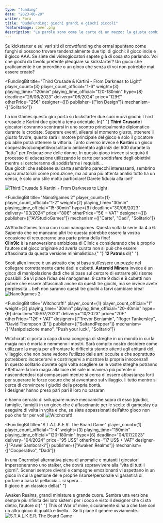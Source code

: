 ```yaml
---
type: "funding"
date: "2023-06-20"
writer: Fora
title: "DudeFunding: giochi grandi e giochi piccoli"
featureImage: cover.png
description: "Le parole sono come le carte di un mazzo: la giusta combinazione può vincere un pledge."
---
```


<FundingIntro>
  Su kickstarter e sui vari siti di crowdfunding che ormai spuntano come funghi
  si possono trovare tendenzialmente due tipi di giochi: il gioco indie e il
  gioco AAA. Se siete dei videogiocatori sapete già di cosa sto parlando. Voi
  che giochi da tavolo preferite pledgiare su kickstarter? Un gioco che
  praticamente è un preordine o un gioco che senza di voi non potrebbe mai
  essere creato?
</FundingIntro>

<FundingBit
  title="Third Crusade & Kartini - From Darkness to Light"
  player_count={3}
  player_count_official="1-6"
  weight={3}
  playing_time="120min"
  playing_time_official="120-180min"
  hype={8}
  deadline="26/06/2023"
  delivery="06/2024"
  price="129€"
  otherPrice="25€"
  designer={[]}
  publisher={["ion Design"]}
  mechanism={["Solitario"]}
>
  La ion Games questo giro porta su kickstarter due suoi nuovi giochi: Third
  crusade e Kartini due giochi a tema orientale. In{" "}
  <strong>Third Crusade</strong> i giocatori dovranno scontrarsi in uno scontro
  principalmente diplomatico durante le crociate. Superare eventi, allearsi al
  momento giusto, ottenere il giusto favore, questo sarà il motore principale
  del gioco e solo il giocatore più abile potrà ottenere la vittoria. Tanto
  diverso invece è <strong>Kartini</strong> un gioco
  cooperativo/competitivo/solitario ambientato agli inizi del 900 durante la
  “lotta" per l’educazione delle donne. In questo gioco invece si seguirà il
  processo di educazione utilizzando le carte per soddisfare degli obiettivi
  mentre si cercheranno di soddisfarne i requisiti… <br />
  Due giochi che sebbene su carta sembrino parecchi interessanti, sembrino quasi
  amatoriali come produzione, ma ad una più attenta analisi tutto ha un senso, è
  solo uno stile molto particolare! Darete fiducia alla ion?
</FundingBit>

<img
  src="game1.png?t=3"
  alt="Third Crusade & Kartini - From Darkness to Light"
/>

<FundingLink
  title="Third Crusade & Kartini - From Darkness to Light"
  link="https://www.kickstarter.com/projects/455725875/kartini-from-darkness-to-light-and-third-crusade"
  small
/>

<FundingBit
  title="Nano9games 2"
  player_count={1}
  player_count_official="1-2"
  weight={2}
  playing_time="30min"
  playing_time_official="15-30min"
  hype={9}
  deadline="30/06/2023"
  delivery="03/2024"
  price="80€"
  otherPrice="5€ + VAT"
  designer={[]}
  publisher={["AVStudioGames"]}
  mechanism={["Carte", "Dadi", "Solitario"]}
>
  AVStudioGames torna con i suoi nanogames. Questa volta la serie da 4 a 6.
  Sapendo che ne mancano altri tre questa potrebbe essere la vostra occasione di
  recuperarne una parte prima della fine!
  <br />
  <strong>Clin9ic</strong> è la nanoversione ambiziosa di Clinic e considerando
  che è proprio l’autore del gioco originale ad averla curata non si può che
  essere affascinata da questa versione minimalistica.{" "}
  <strong>12 Patrols</strong> di{" "}
  <Link to="/designers/scott-allen-czysz">Scott allen</Link> invece è un
  astratto che si basa sull’essere un puzzle nel collegare correttamente carte
  dadi e cubetti. <strong>Asteroid Miners</strong> invece è un gioco di
  manipolazione dadi che si base sul cercare di estrarre più risorse possibili.
  Se vi piace l’idea dei nanogames: 9 carte 9 dadi e 9 cubetti non potere che
  essere affascinati anche da questi tre giochi, ma se invece avete perplessità…
  beh non saranno questi tre giochi a farvi cambiare idea!
</FundingBit>

<img src="game2.png?t=1" alt="Nano9games 2" />

<FundingLink
  title="Nano9games 2"
  link="https://www.giochistarter.it/scheda.php?item=1004693&lingua=1&crowd=1"
  small
/>

<FundingBit
  title="Witchcraft!"
  player_count={1}
  player_count_official="1"
  weight={2}
  playing_time="30min"
  playing_time_official="20-40min"
  hype={9}
  deadline="05/07/2023"
  delivery="10/2023"
  price="20€"
  otherPrice="12€ + VAT"
  designer={["Trevor Benjamin", "Roger Tankersley", "David Thompson (I)"]}
  publisher={["SaltandPepper"]}
  mechanism={["Manipolazione mano", "Push your luck", "Solitario"]}
>
  Witchcraft ci porta a capo di una congrega di streghe in un mondo in cui la
  magia non è morta e nemmeno i mostri. Sarà compito nostro decidere come
  utilizzare la magia per affrontare le difficoltà stando attenti agli abitanti
  del villaggio, che non bene vedono l’utilizzo delle arti occulte e che
  soprattutto potrebbero incarcerarvi e costringervi a mostrare la propria
  innocenza!! <br />
  In questo solitario dovrete ogni volta scegliere se le vostre streghe potranno
  effettuare la loro magia alla luce del sole in maniera più potente o nascondendosi
  dai compaesani mentre si cerca di essere abbastanza forti per superare le forze
  oscure che si avventano sul villaggio. Il tutto mentre si cerca di convincere i
  giudici della propria bontà. <br />I designer hanno preso pari pari il loro <Link to="/reviews/no-pasaran/">
    no pasaran
  </Link> e hanno cercato di sviluppare nuove meccaniche sopra di esso (giudici,
  famiglie, famigli) in un gioco che è affascinante per le scelte di gameplay da
  eseguire di volta in volta e che, se siete appassionati dell’altro gioco non può
  che far per voi!
</FundingBit>

<img src="game3.png?t=1" alt="Witchcraft!" />

<FundingLink
  title="Witchcraft!"
  link="https://gamefound.com/projects/saltandpepper/witchcraft-"
  small
/>

<FundingBit
  title="S.T.A.L.K.E.R. The Board Game"
  player_count={1}
  player_count_official="1-4"
  weight={3}
  playing_time="150min"
  playing_time_official="120-180min"
  hype={6}
  deadline="04/07/2023"
  delivery="04/2024"
  price="95 US$"
  otherPrice="17 US$ + VAT"
  designer={["Paweł Samborski"]}
  publisher={["Awaken Realms"]}
  mechanism={["Cooperativo", "Dadi"]}
>
  In una Chernobyl alternativa piena di anomalie e mutanti i giocatori
  impersoneranno uno stalker, che dovrà sopravvivere alla “vita di tutti i
  giorni". Scenari sempre diversi e campagne emozionanti vi aspettano in un
  gioco in cui la gestione delle proprie risorse/personale vi garantirà di
  portare a casa la pellaccia… si spera… <br /> Il gioco è un classico della{" "}
  <Link to="/publishers/awaken-realms">Awaken Realms</Link>, grandi miniature e
  grande cuore. Sembra una versione sempre più rifinita dei loro sistemi per i
  coop e visto il designer che ci sta dietro, l’autore di{" "}
  <Link to="/reviews/this-war-of-mine/"> This of War of mine</Link>, sicuramente
  si ha a che fare con un altro gioco di qualità e livello… Se ti piace il
  genere ovviamente…
</FundingBit>

<img src="game4.png?t=1" alt="S.T.A.L.K.E.R. The Board Game" />

<FundingLink
  title="S.T.A.L.K.E.R. The Board Game"
  link="https://gamefound.com/projects/awaken-realms/stalker-the-boardgame"
  small
/>
